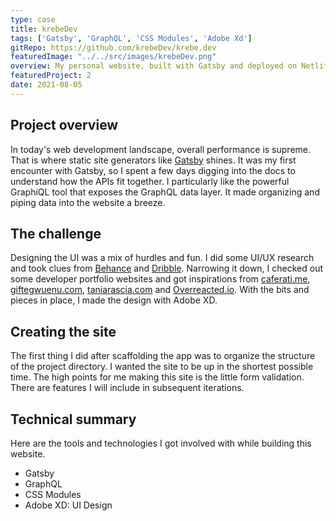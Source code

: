 ```yaml
---
type: case
title: krebeDev
tags: ['Gatsby', 'GraphQL', 'CSS Modules', 'Adobe Xd']
gitRepo: https://github.com/krebeDev/krebe.dev
featuredImage: "../../src/images/krebeDev.png"
overview: My personal website, built with Gatsby and deployed on Netlify.
featuredProject: 2
date: 2021-08-05
---
```


## Project overview 
In today's web development landscape, overall performance is supreme. That is where static site generators 
like [Gatsby](https://www.gatsbyjs.com/) shines. It was my first encounter with Gatsby, so I spent a few days digging into the docs to 
understand how the APIs fit together. I particularly like the powerful GraphiQL tool that exposes the GraphQL 
data layer. It made organizing and piping data into the website a breeze.

## The challenge
Designing the UI was a mix of hurdles and fun. I did some UI/UX research and took
clues from [Behance](https://behance.com/) and [Dribble](https://dribbble.com/). Narrowing it down, 
I checked out some developer portfolio websites and got 
inspirations from [caferati.me](https://caferati.me/), [giftegwuenu.com](https://www.giftegwuenu.com/), 
[taniarascia.com](https://www.taniarascia.com/) and [Overreacted.io](https://overreacted.io/). 
With the bits and pieces in place, I made the design with Adobe XD.

## Creating the site
The first thing I did after scaffolding the app was to organize the structure of the project directory.
I wanted the site to be up in the shortest possible time. 
The high points for me making this site is the little form validation.
There are features I will include in subsequent iterations.

## Technical summary 
Here are the tools and technologies I got involved with while building this website.
- Gatsby
- GraphQL
- CSS Modules
- Adobe XD: UI Design